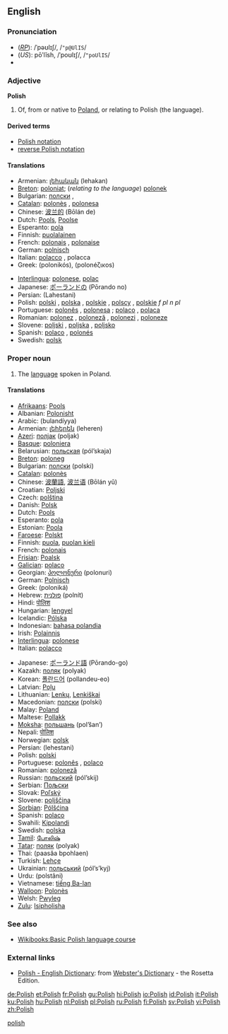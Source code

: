{{interwiktionary|code=pl}}
{{see|polish}}
==English==
{{wikipedia}}

===Pronunciation===
*(''[[RP]]''): /ˈpəʊlɪʃ/, /<tt>"p@UlIS</tt>/
*(''US''): pōʹlĭsh, /ˈpoʊlɪʃ/, /<tt>"poUlIS</tt>/
*{{audio|en-us-Polish_proper.ogg|Audio (US)}}

===Adjective===
'''Polish'''

# Of, from or native to [[Poland]], or relating to Polish (the language).

====Derived terms====
*[[Polish notation]]
*[[reverse Polish notation]]

====Translations====
{{trans-top|of Poland or its language}}
*Armenian: [[լեհական]] (lehakan)
*[[Breton]]: [[poloniat]]; (''relating to the language'') [[polonek]]
*Bulgarian: [[полски]] {{m}}, {{p}}
*[[Catalan]]: [[polonès]] {{m}}, [[polonesa]] {{f}}
*Chinese: [[波兰的]] (Bōlán de)
*Dutch: [[Pools]], [[Poolse]]
*Esperanto: [[pola]]
*Finnish: [[puolalainen]]
*French: [[polonais]] {{m}}, [[polonaise]] {{f}}
*German: [[polnisch]]
*Italian: [[polacco]] {{m}}, polacca {{f}}
*Greek: {{t+|el|πολωνικός|m|}} (polonikós), {{t-|el|πολωνέζικος|m|}} (polonéζικοs)
{{trans-mid}}
*[[Interlingua]]: [[polonese]], [[polac]]
*Japanese: [[ポーランド]]の (Pōrando no)
*Persian: {{FAchar|[[لهستانی]]}} (Lahestani)
*Polish: [[polski]] {{m}}, [[polska]] {{f}}, [[polskie]] {{n}}, [[polscy]] {{p}}, [[polskie]] ''f pl'' ''n pl''
*Portuguese: [[polonês]] {{m}}, [[polonesa]] {{f}}; [[polaco]] {{m}}, [[polaca]] {{f}}
*Romanian: [[polonez]] {{m}}, [[poloneză]] {{f}}, [[polonezi]] {{p}}, [[poloneze]] {{fpl}}
*Slovene: [[poljski]] {{m}}, [[poljska]] {{f}}, [[poljsko]] {{n}}
*Spanish: [[polaco]] {{m}}, [[polonés]] {{m}}
*Swedish: [[polsk]]
{{trans-bottom}}

===Proper noun===
{{en-noun|-}}

# The [[language]] spoken in Poland.

====Translations====
{{trans-top|the language of Poland}}
*[[Afrikaans]]: [[Pools]]
*Albanian: [[Polonisht]]
*Arabic: {{ARchar|[[بولندية]]}} (bulandíyya) {{f}}
*Armenian: [[լեհերեն]] (leheren)
*[[Azeri]]: [[полјак]] (poljak)
*[[Basque]]: [[poloniera]]
*Belarusian: [[польская]] (pól’skaja)
*[[Breton]]: [[poloneg]] {{m}}
*Bulgarian: [[полски]] (polski)
*[[Catalan]]: [[polonès]]
*Chinese: [[波蘭語]], [[波兰语]] (Bōlán yǔ)
*Croatian: [[Poljski]]
*Czech: [[polština]] {{f}}
*Danish: [[Polsk]]
*Dutch: [[Pools]] {{n}}
*Esperanto: [[pola]]
*Estonian: [[Poola]]
*[[Faroese]]: [[Polskt]]
*Finnish: [[puola]], [[puolan kieli]]
*French: [[polonais]] {{m}}
*[[Frisian]]: [[Poalsk]]
*[[Galician]]: [[polaco]]
*Georgian: [[პოლონური]] (polonuri)
*German: [[Polnisch]] {{n}}
*Greek: {{t+|el|πολωνικά|n|p}} (poloniká)
*Hebrew: [[פולנית]] (polnít)
*Hindi: [[पोलिश]]
*Hungarian: [[lengyel]]
*Icelandic: [[Pólska]]
*Indonesian: [[bahasa polandia]]
*Irish: [[Polainnis]]
*[[Interlingua]]: [[polonese]]
*Italian: [[polacco]]
{{trans-mid}}
*Japanese: [[ポーランド語]] (Pōrando-go)
*Kazakh: [[поляк]] (polyak)
*Korean: [[폴란드어]] (pollandeu-eo)
*Latvian: [[Poļu]]
*Lithuanian: [[Lenkų]], [[Lenkiškai]]
*Macedonian: [[полски]] (polski)
*Malay: [[Poland]]
*Maltese: [[Pollakk]]
*[[Moksha]]: [[польшань]] (pol’šan’)
*Nepali: [[पोलिश]]
*Norwegian: [[polsk]]
*Persian: {{FAchar|[[لهستانی]]}} (lehestani)
*Polish: [[polski]]
*Portuguese: [[polonês]] {{m}}, [[polaco]] {{m}}
*Romanian: [[poloneză]]
*Russian: [[польский]] (pól’skij)
*Serbian: [[Пољски]]
*Slovak: [[Poľský]]
*Slovene: [[poljščina]] {{f}}
*[[Sorbian]]: [[Pólšćina]]
*Spanish: [[polaco]] {{m}}
*Swahili: [[Kipolandi]]
*Swedish: [[polska]]
*[[Tamil]]: [[போலிஷ்]]
*[[Tatar]]: [[поляк]] (polyak)
*Thai: {{THchar|[[ภาษาโปแลนด์]]}} (paasăa bpohlaen)
*Turkish: [[Lehçe]]
*Ukrainian: [[польський]] (pól’s’kyj)
*Urdu: {{URchar|[[پولستاني]]}} (polstâni)
*Vietnamese: [[tiếng Ba-lan]]
*[[Walloon]]: [[Polonès]]
*Welsh: [[Pwyleg]]
*[[Zulu]]: [[Isipholisha]]
{{trans-bottom}}

===See also===
*[[Wikibooks:Basic Polish language course]]

===External links===
*[http://www.websters-online-dictionary.org/definition/Polish-english/ Polish - English Dictionary]: from [http://www.websters-online-dictionary.org/ Webster's Dictionary] - the Rosetta Edition.
{{ethnologue|code=pol}}

[[Category:English heteronyms|polish]]

[[de:Polish]]
[[et:Polish]]
[[fr:Polish]]
[[gu:Polish]]
[[hi:Polish]]
[[io:Polish]]
[[id:Polish]]
[[it:Polish]]
[[ku:Polish]]
[[hu:Polish]]
[[nl:Polish]]
[[pl:Polish]]
[[ru:Polish]]
[[fi:Polish]]
[[sv:Polish]]
[[vi:Polish]]
[[zh:Polish]]